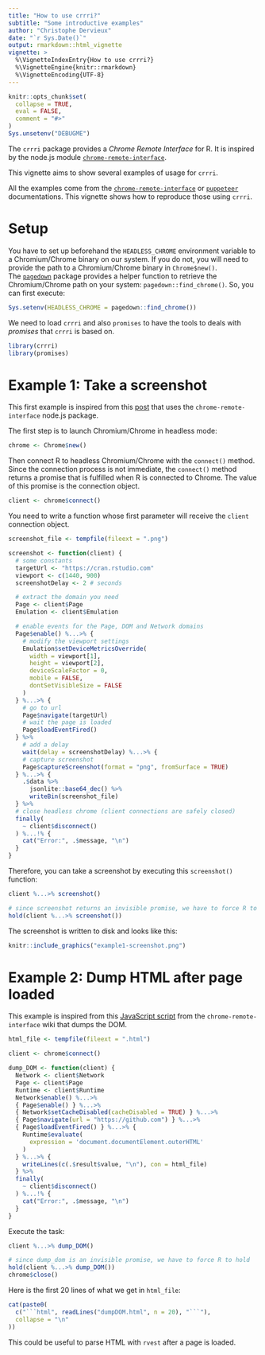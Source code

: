 ```yaml
---
title: "How to use crrri?"
subtitle: "Some introductive examples"
author: "Christophe Dervieux"
date: "`r Sys.Date()`"
output: rmarkdown::html_vignette
vignette: >
  %\VignetteIndexEntry{How to use crrri?}
  %\VignetteEngine{knitr::rmarkdown}
  %\VignetteEncoding{UTF-8}
---
```


```r
knitr::opts_chunk$set(
  collapse = TRUE,
  eval = FALSE,
  comment = "#>"
)
Sys.unsetenv("DEBUGME")
```

The `crrri` package provides a _Chrome Remote Interface_ for R. It is inspired by the node.js module [`chrome-remote-interface`](https://www.npmjs.com/package/chrome-remote-interface).

This vignette aims to show several examples of usage for `crrri`.

All the examples come from the [`chrome-remote-interface`](https://www.npmjs.com/package/chrome-remote-interface) or [`puppeteer`](https://www.npmjs.com/package/puppeteer) documentations. This vignette shows how to reproduce those using `crrri`.

# Setup

You have to set up beforehand the `HEADLESS_CHROME` environment variable to a Chromium/Chrome binary on our system. If you do not, you will need to provide the path to a Chromium/Chrome binary in `Chrome$new()`.  
The [`pagedown`](https://cran.r-project.org/package=pagedown) package provides a helper function to retrieve the Chromium/Chrome path on your system: `pagedown::find_chrome()`. So, you can first execute:

```r
Sys.setenv(HEADLESS_CHROME = pagedown::find_chrome())
```

We need to load `crrri` and also `promises` to have the tools to deals with
_promises_ that `crrri` is based on.

```r
library(crrri)
library(promises)
```

# Example 1: Take a screenshot

This first example is inspired from this
[post](https://jonathanmh.com/taking-full-page-screenshots-headless-chrome/) that uses the `chrome-remote-interface` node.js package.

The first step is to launch Chromium/Chrome in headless mode:

```r
chrome <- Chrome$new()
```

Then connect R to headless Chromium/Chrome with the `connect()` method. Since the connection process is not immediate, the `connect()` method returns a promise that is fulfilled when R is connected to Chrome. The value of this promise is the connection object.

```r
client <- chrome$connect()
```

You need to write a function whose first parameter will receive the `client` connection object.
```r
screenshot_file <- tempfile(fileext = ".png")

screenshot <- function(client) {
  # some constants
  targetUrl <- "https://cran.rstudio.com"
  viewport <- c(1440, 900)
  screenshotDelay <- 2 # seconds

  # extract the domain you need
  Page <- client$Page
  Emulation <- client$Emulation

  # enable events for the Page, DOM and Network domains 
  Page$enable() %...>% {
    # modify the viewport settings
    Emulation$setDeviceMetricsOverride(
      width = viewport[1],
      height = viewport[2],
      deviceScaleFactor = 0,
      mobile = FALSE,
      dontSetVisibleSize = FALSE
    )
  } %...>% {
    # go to url
    Page$navigate(targetUrl)
    # wait the page is loaded
    Page$loadEventFired()
  } %>% 
    # add a delay 
    wait(delay = screenshotDelay) %...>% {
    # capture screenshot
    Page$captureScreenshot(format = "png", fromSurface = TRUE)
  } %...>% {
    .$data %>% 
      jsonlite::base64_dec() %>% 
      writeBin(screenshot_file)
  } %>%
  # close headless chrome (client connections are safely closed)
  finally(
    ~ client$disconnect()
  ) %...!% {
    cat("Error:", .$message, "\n")
  }
}
```

Therefore, you can take a screenshot by executing this `screenshot()` function:

```r
client %...>% screenshot()
```

```r
# since screenshot returns an invisible promise, we have to force R to hold 
hold(client %...>% screenshot())
```

The screenshot is written to disk and looks like this:
```r
knitr::include_graphics("example1-screenshot.png")
```

# Example 2: Dump HTML after page loaded

This example is inspired from this [JavaScript script](https://github.com/cyrus-and/chrome-remote-interface/wiki/Dump-HTML-after-page-load) from the `chrome-remote-interface` wiki that dumps the DOM.

```r
html_file <- tempfile(fileext = ".html")

client <- chrome$connect()

dump_DOM <- function(client) {
  Network <- client$Network
  Page <- client$Page
  Runtime <- client$Runtime
  Network$enable() %...>%
  { Page$enable() } %...>%
  { Network$setCacheDisabled(cacheDisabled = TRUE) } %...>% 
  { Page$navigate(url = "https://github.com") } %...>%
  { Page$loadEventFired() } %...>% { 
    Runtime$evaluate(
      expression = 'document.documentElement.outerHTML'
    ) 
  } %...>% {
    writeLines(c(.$result$value, "\n"), con = html_file) 
  } %>%
  finally(
    ~ client$disconnect()
  ) %...!% {
    cat("Error:", .$message, "\n")
  }
}
```

Execute the task:

```r
client %...>% dump_DOM()
```

```r
# since dump_dom is an invisible promise, we have to force R to hold 
hold(client %...>% dump_DOM())
chrome$close()
```

Here is the first 20 lines of what we get in `html_file`:

```r
cat(paste0(
  c("```html", readLines("dumpDOM.html", n = 20), "```"), 
  collapse = "\n"
))
```

This could be useful to parse HTML with `rvest` after a page is loaded. 
